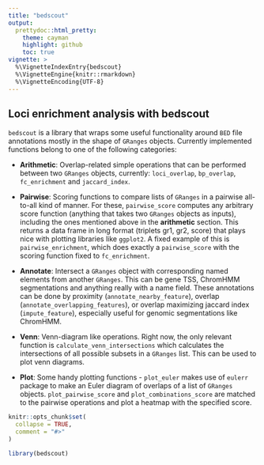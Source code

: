 ```yaml
---
title: "bedscout"
output:
  prettydoc::html_pretty:
    theme: cayman
    highlight: github
    toc: true
vignette: >
  %\VignetteIndexEntry{bedscout}
  %\VignetteEngine{knitr::rmarkdown}
  %\VignetteEncoding{UTF-8}
---
```


## Loci enrichment analysis with bedscout

`bedscout` is a library that wraps some useful functionality around `BED` file
annotations mostly in the shape of `GRanges` objects. Currently implemented 
functions belong to one of the following categories:

* **Arithmetic**: Overlap-related simple operations that can be performed
between two `GRanges` objects, currently: `loci_overlap`, `bp_overlap`, 
`fc_enrichment` and `jaccard_index`. 

* **Pairwise**: Scoring functions to compare lists of `GRanges` in a pairwise
all-to-all kind of manner. For these, `pairwise_score` computes any arbitrary
score function (anything that takes two `GRanges` objects as inputs), including
the ones mentioned above in the **arithmetic** section. This returns a data
frame in long format (triplets gr1, gr2, score) that plays nice with plotting
libraries like `ggplot2`. A fixed example of this is `pairwise_enrichment`, 
which does exactly a `pairwise_score` with the scoring function fixed to 
`fc_enrichment`.

* **Annotate**: Intersect a `GRanges` object with corresponding named elements
from another `GRanges`. This can be gene TSS, ChromHMM segmentations and anything
really with a name field. These annotations can be done by proximity 
(`annotate_nearby_feature`), overlap (`annotate_overlapping_features`), or 
overlap maximizing jaccard index (`impute_feature`), especially useful for 
genomic segmentations like ChromHMM.

* **Venn**: Venn-diagram like operations. Right now, the only relevant function
is `calculate_venn_intersections` which calculates the intersections of all 
possible subsets in a `GRanges` list. This can be used to plot venn diagrams.

* **Plot**: Some handy plotting functions - `plot_euler` makes use of `eulerr`
package to make an Euler diagram of overlaps of a list of `GRanges` objects. 
`plot_pairwise_score` and `plot_combinations_score` are matched to the pairwise
operations and plot a heatmap with the specified score.


```r
knitr::opts_chunk$set(
  collapse = TRUE,
  comment = "#>"
)
```

```r
library(bedscout)
```
